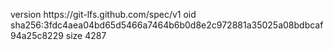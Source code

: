 version https://git-lfs.github.com/spec/v1
oid sha256:3fdc4aea04bd65d5466a7464b6b0d8e2c972881a35025a08bdbcaf94a25c8229
size 4287
